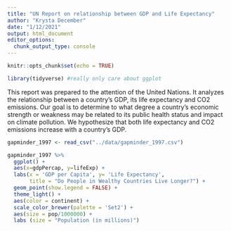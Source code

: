```yaml
---
title: "UN Report on relationship between GDP and Life Expectancy"
author: "Krysta December"
date: "1/12/2021"
output: html_document
editor_options: 
  chunk_output_type: console
---
```


```r
knitr::opts_chunk$set(echo = TRUE)
```

```r
library(tidyverse) #really only care about ggplot
```


This report was prepared to the attention of the United Nations. It analyzes the relationship between a country's GDP, its life expectancy and CO2 emissions. Our goal is to determine to what degree a country’s economic strength or weakness may be related to its public health status and impact on climate pollution. We hypothesize that both life expectancy and CO2 emissions increase with a country's GDP.

```r
gapminder_1997 <- read_csv("../data/gapminder_1997.csv")
```

```r
gapminder_1997 %>% 
  ggplot() +
  aes(x=gdpPercap, y=lifeExp) +
  labs(x = 'GDP per Capita', y= 'Life Expectancy', 
       title = "Do People in Wealthy Countries Live Longer?") +
  geom_point(show.legend = FALSE) +
  theme_light() +
  aes(color = continent) +
  scale_color_brewer(palette = 'Set2') +
  aes(size = pop/1000000) +
  labs (size = "Population (in millions)")
```

